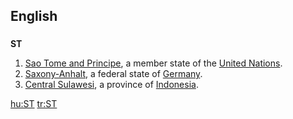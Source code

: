 ==English==
==={{abbreviation}}===
'''ST'''
#[[Sao Tome and Principe]], a member state of the [[United Nations]].
#[[Saxony-Anhalt]], a federal state of [[Germany]].
#[[Central Sulawesi]], a province of [[Indonesia]].

[[hu:ST]]
[[tr:ST]]